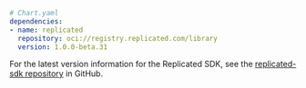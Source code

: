 ```yaml
# Chart.yaml
dependencies:
- name: replicated
  repository: oci://registry.replicated.com/library
  version: 1.0.0-beta.31
```

For the latest version information for the Replicated SDK, see the [replicated-sdk repository](https://github.com/replicatedhq/replicated-sdk/tags) in GitHub.
